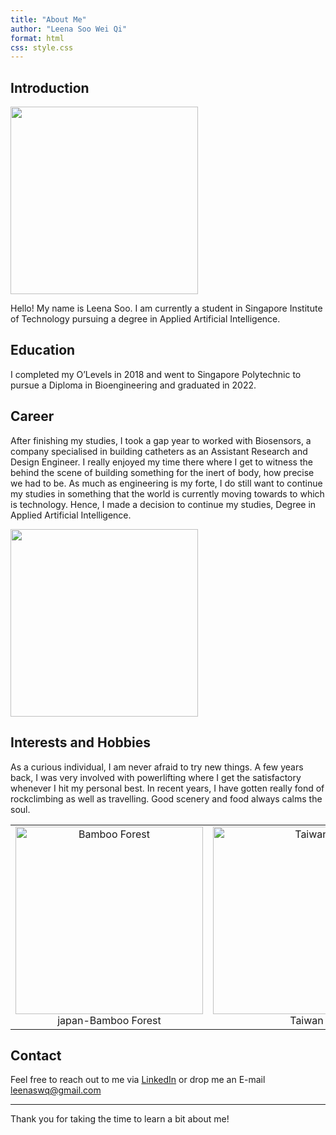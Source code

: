 ```yaml
---
title: "About Me"
author: "Leena Soo Wei Qi"
format: html
css: style.css
---
```


<div class="content">

# Introduction

![](img/me.jpg){height=300 height=auto}

Hello! My name is Leena Soo. I am currently a student in Singapore Institute of Technology pursuing a degree in Applied Artificial Intelligence. 

## Education

I completed my O'Levels in 2018 and went to Singapore Polytechnic to pursue a Diploma in Bioengineering and graduated in 2022. 

## Career

After finishing my studies, I took a gap year to worked with Biosensors, a company specialised in building catheters as an Assistant Research and Design Engineer. I really enjoyed my time there where I get to witness the behind the scene of building something for the inert of body, how precise we had to be. As much as engineering is my forte, I do still want to continue my studies in something that the world is currently moving towards to which is technology. Hence, I made a decision to continue my studies, Degree in Applied Artificial Intelligence. 

![](img/biosensors.jpg){height=300 height=auto}

## Interests and Hobbies

As a curious individual, I am never afraid to try new things. A few years back, I was very involved with powerlifting where I get the satisfactory whenever I hit my personal best. In recent years, I have gotten really fond of rockclimbing as well as travelling. Good scenery and food always calms the soul.

<table>
  <tr>
    <td style="text-align:center;">
      <img src="img/bambooforest.jpg" alt="Bamboo Forest" height="300">
      <div>japan-Bamboo Forest</div>
    </td>
    <td style="text-align:center;">
      <img src="img/taiwan.jpg" alt="Taiwan" height="300">
      <div>Taiwan</div>
    </td>
  </tr>
</table>

## Contact

Feel free to reach out to me via [LinkedIn](https://www.linkedin.com/in/leenaswq/) or drop me an E-mail [leenaswq@gmail.com](https://www.gmail.com/)


---

Thank you for taking the time to learn a bit about me!

</div>
